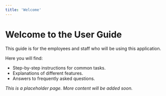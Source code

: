 ```yaml
---
title: 'Welcome'
---
```


# Welcome to the User Guide

This guide is for the employees and staff who will be using this application.

Here you will find:
- Step-by-step instructions for common tasks.
- Explanations of different features.
- Answers to frequently asked questions.

*This is a placeholder page. More content will be added soon.*
